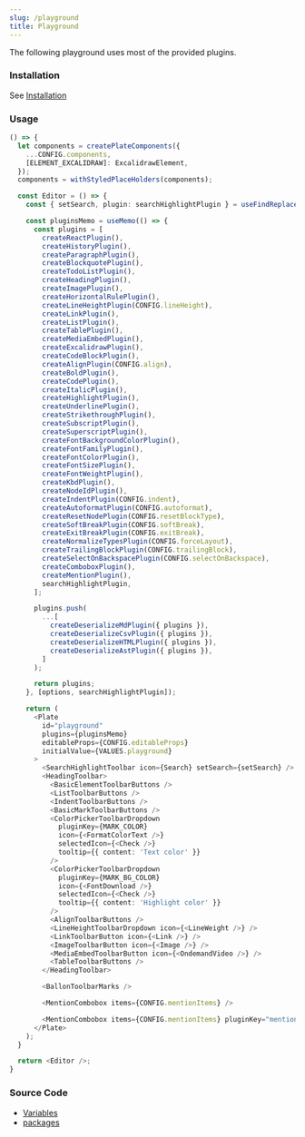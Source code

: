 ```yaml
---
slug: /playground
title: Playground
---
```


The following playground uses most of the provided plugins.

### Installation

See [Installation](/docs/installation)

### Usage

```ts live
() => {
  let components = createPlateComponents({
    ...CONFIG.components,
    [ELEMENT_EXCALIDRAW]: ExcalidrawElement,
  });
  components = withStyledPlaceHolders(components);

  const Editor = () => {
    const { setSearch, plugin: searchHighlightPlugin } = useFindReplacePlugin();

    const pluginsMemo = useMemo(() => {
      const plugins = [
        createReactPlugin(),
        createHistoryPlugin(),
        createParagraphPlugin(),
        createBlockquotePlugin(),
        createTodoListPlugin(),
        createHeadingPlugin(),
        createImagePlugin(),
        createHorizontalRulePlugin(),
        createLineHeightPlugin(CONFIG.lineHeight),
        createLinkPlugin(),
        createListPlugin(),
        createTablePlugin(),
        createMediaEmbedPlugin(),
        createExcalidrawPlugin(),
        createCodeBlockPlugin(),
        createAlignPlugin(CONFIG.align),
        createBoldPlugin(),
        createCodePlugin(),
        createItalicPlugin(),
        createHighlightPlugin(),
        createUnderlinePlugin(),
        createStrikethroughPlugin(),
        createSubscriptPlugin(),
        createSuperscriptPlugin(),
        createFontBackgroundColorPlugin(),
        createFontFamilyPlugin(),
        createFontColorPlugin(),
        createFontSizePlugin(),
        createFontWeightPlugin(),
        createKbdPlugin(),
        createNodeIdPlugin(),
        createIndentPlugin(CONFIG.indent),
        createAutoformatPlugin(CONFIG.autoformat),
        createResetNodePlugin(CONFIG.resetBlockType),
        createSoftBreakPlugin(CONFIG.softBreak),
        createExitBreakPlugin(CONFIG.exitBreak),
        createNormalizeTypesPlugin(CONFIG.forceLayout),
        createTrailingBlockPlugin(CONFIG.trailingBlock),
        createSelectOnBackspacePlugin(CONFIG.selectOnBackspace),
        createComboboxPlugin(),
        createMentionPlugin(),
        searchHighlightPlugin,
      ];

      plugins.push(
        ...[
          createDeserializeMdPlugin({ plugins }),
          createDeserializeCsvPlugin({ plugins }),
          createDeserializeHTMLPlugin({ plugins }),
          createDeserializeAstPlugin({ plugins }),
        ]
      );

      return plugins;
    }, [options, searchHighlightPlugin]);

    return (
      <Plate
        id="playground"
        plugins={pluginsMemo}
        editableProps={CONFIG.editableProps}
        initialValue={VALUES.playground}
      >
        <SearchHighlightToolbar icon={Search} setSearch={setSearch} />
        <HeadingToolbar>
          <BasicElementToolbarButtons />
          <ListToolbarButtons />
          <IndentToolbarButtons />
          <BasicMarkToolbarButtons />
          <ColorPickerToolbarDropdown
            pluginKey={MARK_COLOR}
            icon={<FormatColorText />}
            selectedIcon={<Check />}
            tooltip={{ content: 'Text color' }}
          />
          <ColorPickerToolbarDropdown
            pluginKey={MARK_BG_COLOR}
            icon={<FontDownload />}
            selectedIcon={<Check />}
            tooltip={{ content: 'Highlight color' }}
          />
          <AlignToolbarButtons />
          <LineHeightToolbarDropdown icon={<LineWeight />} />
          <LinkToolbarButton icon={<Link />} />
          <ImageToolbarButton icon={<Image />} />
          <MediaEmbedToolbarButton icon={<OndemandVideo />} />
          <TableToolbarButtons />
        </HeadingToolbar>

        <BallonToolbarMarks />

        <MentionCombobox items={CONFIG.mentionItems} />

        <MentionCombobox items={CONFIG.mentionItems} pluginKey="mention2" />
      </Plate>
    );
  }

  return <Editor />;
}
```

### Source Code

- [Variables](https://github.com/udecode/plate/blob/main/docs/src/live/live.tsx)
- [packages](https://github.com/udecode/plate/tree/main/packages)
